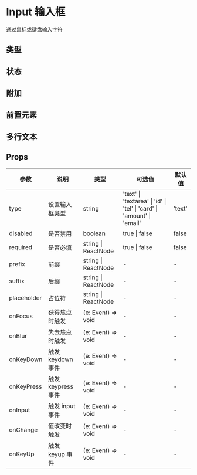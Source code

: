 # Input 输入框

通过鼠标或键盘输入字符

## 类型


<DemoType />

## 状态


<DemoState />

## 附加


<DemoOther />

## 前置元素


<DemoPosition />

## 多行文本


<DemoTextarea />

## Props

| 参数        | 说明               | 类型                | 可选值                                                                 | 默认值 |
| ----------- | ------------------ | ------------------- | ---------------------------------------------------------------------- | ------ |
| type        | 设置输入框类型     | string              | 'text' \| 'textarea' \| 'id' \| 'tel' \| 'card' \| 'amount' \| 'email' | 'text' |
| disabled    | 是否禁用           | boolean             | true \| false                                                          | false  |
| required    | 是否必填           | string \| ReactNode | true \| false                                                          | false  |
| prefix      | 前缀               | string \| ReactNode | -                                                                      | -      |
| suffix      | 后缀               | string \| ReactNode | -                                                                      | -      |
| placeholder | 占位符             | string \| ReactNode | -                                                                      | -      |
| onFocus     | 获得焦点时触发     | (e: Event) => void  | -                                                                      | -      |
| onBlur      | 失去焦点时触发     | (e: Event) => void  | -                                                                      | -      |
| onKeyDown   | 触发 keydown 事件  | (e: Event) => void  | -                                                                      | -      |
| onKeyPress  | 触发 keypress 事件 | (e: Event) => void  | -                                                                      | -      |
| onInput     | 触发 input 事件    | (e: Event) => void  | -                                                                      | -      |
| onChange    | 值改变时触发       | (e: Event) => void  | -                                                                      | -      |
| onKeyUp     | 触发 keyup 事件    | (e: Event) => void  | -                                                                      | -      |
